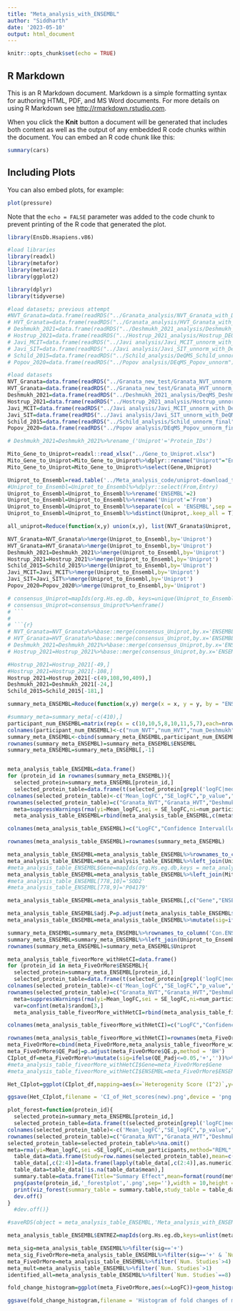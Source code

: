 ---
title: "Meta_analysis_with_ENSEMBL"
author: "Siddharth"
date: '2023-05-10'
output: html_document
---

```{r setup, include=FALSE}
knitr::opts_chunk$set(echo = TRUE)
```

## R Markdown

This is an R Markdown document. Markdown is a simple formatting syntax for authoring HTML, PDF, and MS Word documents. For more details on using R Markdown see <http://rmarkdown.rstudio.com>.

When you click the **Knit** button a document will be generated that includes both content as well as the output of any embedded R code chunks within the document. You can embed an R code chunk like this:

```{r cars}
summary(cars)
```

## Including Plots

You can also embed plots, for example:

```{r pressure, echo=FALSE}
plot(pressure)
```

Note that the `echo = FALSE` parameter was added to the code chunk to prevent printing of the R code that generated the plot.

```{r}
library(EnsDb.Hsapiens.v86)
```

```{r}
#load libraries
library(readxl)
library(metafor)
library(metaviz)
library(ggplot2)
```
```{r}
library(dplyr)
library(tidyverse)
```

```{r}
#load datasets; previous attempt
#NVT_Granata=data.frame(readRDS("../Granata_analysis/NVT_Granata_with_DEqMS_unnormalized"))
# HVT_Granata=data.frame(readRDS("../Granata_analysis/HVT_Granata_with_DeqMS_unnormalized"))
# Deshmukh_2021=data.frame(readRDS("../Deshmukh_2021_analysis/Deshmukh_unnormalized_mito"))
# Hostrup_2021=data.frame(readRDS("../Hostrup_2021_analysis/Hostrup_DEQMS_unnorm"))
# Javi_MCIT=data.frame(readRDS("../Javi analysis/Javi_MCIT_unnorm_with_DeQMS(updated)"))
# Javi_SIT=data.frame(readRDS("../Javi analysis/Javi_SIT_unnorm_with_DeQMS(updated)"))
# Schild_2015=data.frame(readRDS("../Schild_analysis/DeQMS_Schild_unnormalized_mito"))
# Popov_2020=data.frame(readRDS("../Popov analysis/DEqMS_Popov_unnorm"))
```

```{r}
#load datasets
NVT_Granata=data.frame(readRDS("../Granata_new_test/Granata_NVT_unnorm_final_result"))
HVT_Granata=data.frame(readRDS("../Granata_new_test/Granata_HVT_unnorm_final_result"))
Deshmukh_2021=data.frame(readRDS("../Deshmukh_2021_analysis/DeqMS_Deshmukh_unnorm_final"))
Hostrup_2021=data.frame(readRDS("../Hostrup_2021_analysis/Hostrup_unnorm_final"))
Javi_MCIT=data.frame(readRDS("../Javi analysis/Javi_MCIT_unnorm_with_DeQMS(updated)"))
Javi_SIT=data.frame(readRDS("../Javi analysis/Javi_SIT_unnorm_with_DeQMS(updated)"))
Schild_2015=data.frame(readRDS("../Schild_analysis/Schild_unnorm_final"))
Popov_2020=data.frame(readRDS("../Popov analysis/DEqMS_Popov_unnorm_final"))
```

```{r}
# Deshmukh_2021=Deshmukh_2021%>%rename_('Uniprot'='Protein_IDs')
```

```{r}
Mito_Gene_to_Uniprot=readxl::read_xlsx("../Gene_to_Uniprot.xlsx")
Mito_Gene_to_Uniprot=Mito_Gene_to_Uniprot%>%dplyr::rename("Uniprot"="Entry","Gene"="From")
Mito_Gene_to_Uniprot=Mito_Gene_to_Uniprot%>%select(Gene,Uniprot)
```

```{r}
Uniprot_to_Ensembl=read.table('../Meta_analysis_code/uniprot-download_true_format_tsv-2023.05.10-18.37.11.99.tsv',header = T)
#Uniprot_to_Ensembl=Uniprot_to_Ensembl%>%dplyr::select(From,Entry)
Uniprot_to_Ensembl=Uniprot_to_Ensembl%>%rename('ENSEMBL'=2)
Uniprot_to_Ensembl=Uniprot_to_Ensembl%>%rename('Uniprot'='From')
Uniprot_to_Ensembl=Uniprot_to_Ensembl%>%separate(col = 'ENSEMBL',sep = '\\.',into=c('ENSEMBL',NA))
Uniprot_to_Ensembl=Uniprot_to_Ensembl%>%distinct(Uniprot,.keep_all = T)
```

```{r}
all_uniprot=Reduce(function(x,y) union(x,y), list(NVT_Granata$Uniprot, HVT_Granata$Uniprot, Deshmukh_2021$Uniprot,Hostrup_2021$Uniprot,Javi_MCIT$Uniprot,Javi_SIT$Uniprot,Schild_2015$Uniprot,Popov_2020$Uniprot))
```


```{r}
NVT_Granata=NVT_Granata%>%merge(Uniprot_to_Ensembl,by='Uniprot')
HVT_Granata=HVT_Granata%>%merge(Uniprot_to_Ensembl,by='Uniprot')
Deshmukh_2021=Deshmukh_2021%>%merge(Uniprot_to_Ensembl,by='Uniprot')
Hostrup_2021=Hostrup_2021%>%merge(Uniprot_to_Ensembl,by='Uniprot')
Schild_2015=Schild_2015%>%merge(Uniprot_to_Ensembl,by='Uniprot')
Javi_MCIT=Javi_MCIT%>%merge(Uniprot_to_Ensembl,by='Uniprot')
Javi_SIT=Javi_SIT%>%merge(Uniprot_to_Ensembl,by='Uniprot')
Popov_2020=Popov_2020%>%merge(Uniprot_to_Ensembl,by='Uniprot')
```


```{r}
# consensus_Uniprot=mapIds(org.Hs.eg.db, keys=unique(Uniprot_to_Ensembl$ENSEMBL), keytype="ENSEMBL", column="UNIPROT")
# consensus_Uniprot=consensus_Uniprot%>%enframe()
# ```
# 
# ```{r}
# NVT_Granata=NVT_Granata%>%base::merge(consensus_Uniprot,by.x='ENSEMBL',by.y='name')
# HVT_Granata=HVT_Granata%>%base::merge(consensus_Uniprot,by.x='ENSEMBL',by.y='name')%>%rename_('Consensus_Uniprot'='value')
# Deshmukh_2021=Deshmukh_2021%>%base::merge(consensus_Uniprot,by.x='ENSEMBL',by.y='name')%>%rename_('Consensus_Uniprot'='value')
# Hostrup_2021=Hostrup_2021%>%base::merge(consensus_Uniprot,by.x='ENSEMBL',by.y='name')%>%rename_('Consensus_Uniprot'='value')
```

```{r}
#Hostrup_2021=Hostrup_2021[-49,]
#Hostrup_2021=Hostrup_2021[-108,]
Hostrup_2021=Hostrup_2021[-c(49,108,90,409),]
Deshmukh_2021=Deshmukh_2021[-24,]
Schild_2015=Schild_2015[-181,]
```

```{r}
summary_meta_ENSEMBL=Reduce(function(x,y) merge(x = x, y = y, by = "ENSEMBL",all=TRUE), list(NVT_Granata, HVT_Granata, Deshmukh_2021,Hostrup_2021,Javi_MCIT,Javi_SIT,Schild_2015,Popov_2020))
```


```{r}
#summary_meta=summary_meta[-c(410),]
participant_num_ENSEMBL=matrix(rep(x = c(10,10,5,8,10,11,5,7),each=nrow(summary_meta_ENSEMBL)),nrow = nrow(summary_meta_ENSEMBL))
colnames(participant_num_ENSEMBL)<-c("num_NVT","num_HVT","num_Deshmukh","num_Hostrup","num_Javi_MCIT","num_Javi_SIT","num_Schild","num_Popov")
summary_meta_ENSEMBL<-cbind(summary_meta_ENSEMBL,participant_num_ENSEMBL)
rownames(summary_meta_ENSEMBL)=summary_meta_ENSEMBL$ENSEMBL
summary_meta_ENSEMBL=summary_meta_ENSEMBL[,-1]
```

```{r}
```


```{r}
meta_analysis_table_ENSEMBL=data.frame()
for (protein_id in rownames(summary_meta_ENSEMBL)){
  selected_protein=summary_meta_ENSEMBL[protein_id,]
  selected_protein_table=data.frame(t(selected_protein[grepl('logFC|median' ,colnames(selected_protein))]),t(selected_protein[grepl('SEM' ,colnames(selected_protein))]),t(selected_protein[grepl("sca.P.Value",colnames(selected_protein))]),t(selected_protein[grepl("sca.adj.pval",colnames(selected_protein),ignore.case = T)]),t(selected_protein[grepl("num",colnames(selected_protein))]))
colnames(selected_protein_table)<-c('Mean_logFC',"SE_logFC","p_value","adj.p_value","num_participants")
rownames(selected_protein_table)=c("Granata_NVT","Granata_HVT","Deshmukh_2021","Hostrup_2021","Javi_MCIT","Javi_SIT","Schild_2015","Popov_2020")
  meta=suppressWarnings(rma(yi=Mean_logFC,sei = SE_logFC,ni=num_participants,method="REML",measure = "ROM",slab = rownames(selected_protein_table),data=selected_protein_table,control=list(stepadj=0.5,maxiter=1000)))
  meta_analysis_table_ENSEMBL=rbind(meta_analysis_table_ENSEMBL,c(meta$beta,meta$ci.lb,meta$ci.ub,meta$pval,meta$k,sum(meta$ni),meta$I2))}
```

```{r}
colnames(meta_analysis_table_ENSEMBL)=c("LogFC","Confidence Interval(lower)","Confidence Interval(Upper)","P-value","Num. Studies","Num. Participants","Heterogenity Score (I^2)")
```

```{r}
rownames(meta_analysis_table_ENSEMBL)=rownames(summary_meta_ENSEMBL)
```

```{r}
meta_analysis_table_ENSEMBL=meta_analysis_table_ENSEMBL%>%rownames_to_column("ENSEMBL")
meta_analysis_table_ENSEMBL=meta_analysis_table_ENSEMBL%>%left_join(Uniprot_to_Ensembl,multiple = 'first',by='ENSEMBL')
#meta_analysis_table_ENSEMBL$Gene=mapIds(org.Hs.eg.db,keys = meta_analysis_table_ENSEMBL$ENSEMBL,column = "SYMBOL",keytype = "ENSEMBL")
meta_analysis_table_ENSEMBL=meta_analysis_table_ENSEMBL%>%left_join(Mito_Gene_to_Uniprot,multiple = 'first',by='Uniprot')
#meta_analysis_table_ENSEMBL[778,10]='SOD2'
#meta_analysis_table_ENSEMBL[778,9]='P04179'
```


```{r}
meta_analysis_table_ENSEMBL=meta_analysis_table_ENSEMBL[,c("Gene","ENSEMBL","Uniprot","LogFC","Confidence Interval(lower)","Confidence Interval(Upper)","P-value","Heterogenity Score (I^2)","Num. Participants","Num. Studies")]
```

```{r}
meta_analysis_table_ENSEMBL$adj.P=p.adjust(meta_analysis_table_ENSEMBL$`P-value`,method = 'BH')
meta_analysis_table_ENSEMBL=meta_analysis_table_ENSEMBL%>%mutate(sig=ifelse(adj.P<=0.05,'+',''))
```



```{r}
summary_meta_ENSEMBL=summary_meta_ENSEMBL%>%rownames_to_column('Con.ENSEMBL')
summary_meta_ENSEMBL=summary_meta_ENSEMBL%>%left_join(Uniprot_to_Ensembl,suffix = c('Old','New'),by = join_by('Con.ENSEMBL'=='ENSEMBL'),multiple='first')
rownames(summary_meta_ENSEMBL)=summary_meta_ENSEMBL$Uniprot
```


```{r}
meta_analysis_table_fiveorMore_withHetCI=data.frame()
for (protein_id in meta_FiveOrMore$ENSEMBL){
  selected_protein=summary_meta_ENSEMBL[protein_id,]
  selected_protein_table=data.frame(t(selected_protein[grepl('logFC|median' ,colnames(selected_protein))]),t(selected_protein[grepl('_SEM' ,colnames(selected_protein))]),t(selected_protein[grepl("sca.P.Value",colnames(selected_protein))]),t(selected_protein[grepl("sca.adj.pval",colnames(selected_protein),ignore.case = T)]),t(selected_protein[grepl("num",colnames(selected_protein))]))
colnames(selected_protein_table)<-c('Mean_logFC',"SE_logFC","p_value","adj.p_value","num_participants")
rownames(selected_protein_table)=c("Granata_NVT","Granata_HVT","Deshmukh_2021","Hostrup_2021","Javi_MCIT","Javi_SIT","Schild_2015","Popov_2020")
  meta=suppressWarnings(rma(yi=Mean_logFC,sei = SE_logFC,ni=num_participants,method="REML",measure = "ROM",slab = rownames(selected_protein_table),data=selected_protein_table,control=list(stepadj=0.5,maxiter=1000)))
  var=confint(meta)$random[3,]
  meta_analysis_table_fiveorMore_withHetCI=rbind(meta_analysis_table_fiveorMore_withHetCI,c(meta$beta,meta$ci.lb,meta$ci.ub,meta$pval,meta$k,sum(meta$ni),meta$I2,var[2],var[3],meta$QEp))}
```


```{r}
colnames(meta_analysis_table_fiveorMore_withHetCI)=c("LogFC","Confidence Interval(lower)","Confidence Interval(Upper)","P-value","Num. Studies","Num. Participants","Heterogenity Score (I^2)","Het(CI.L)","Het(CI.U)","QE.p")
```

```{r}
rownames(meta_analysis_table_fiveorMore_withHetCI)=rownames(meta_FiveOrMore)
meta_FiveOrMore=cbind(meta_FiveOrMore,meta_analysis_table_fiveorMore_withHetCI%>%dplyr::select(`Het(CI.L)`,`Het(CI.U)`,QE.p))
meta_FiveOrMore$QE_Padj=p.adjust(meta_FiveOrMore$QE.p,method = 'BH')
CIplot_df=meta_FiveOrMore%>%mutate(sig=ifelse(QE_Padj<=0.05,'+',''))%>%dplyr::select(`Heterogenity Score (I^2)`,`Het(CI.L)`,`Het(CI.U)`,sig)%>%gather('Bound','value',-`Heterogenity Score (I^2)`,-sig)
#meta_analysis_table_fiveorMore_withHetCI$Gene=meta_FiveOrMore$Gene
#meta_analysis_table_fiveorMore_withHetCI$ENSEMBL=meta_FiveOrMore$ENSEMBL
```

```{r}
Het_CIplot=ggplot(CIplot_df,mapping=aes(x=`Heterogenity Score (I^2)`,y=value,color=Bound,shape=sig))+geom_point(alpha=.5)+labs(col='CI')+scale_color_manual(labels = c("Lower", "Upper"), values = c("blue", "red"))+scale_shape_manual(values=c(16,8))+theme(axis.title= element_text(size=8),legend.title = element_text(size=6))+xlab('I^2 percentage')+ ylab('CI')+theme_minimal()
```

```{r}
ggsave(Het_CIplot,filename = 'CI_of_Het_scores(new).png',device = 'png',width = 5,height = 5,units = 'in',dpi = 320,bg = 'white')
```


```{r}
plot_forest=function(protein_id){
  selected_protein=summary_meta_ENSEMBL[protein_id,]
  selected_protein_table=data.frame(t(selected_protein[grepl('logFC|median' ,colnames(selected_protein))]),t(selected_protein[grepl('_SEM' ,colnames(selected_protein))]),t(selected_protein[grepl("sca.P.Value",colnames(selected_protein))]),t(selected_protein[grepl("sca.adj.pval",colnames(selected_protein),ignore.case = T)]),t(selected_protein[grepl("num",colnames(selected_protein))]))
colnames(selected_protein_table)<-c('Mean_logFC',"SE_logFC","p_value","adj.p_value","num_participants")
rownames(selected_protein_table)=c("Granata_NVT","Granata_HVT","Deshmukh_2021","Hostrup_2021","Botella_MCIT","Botella_SIT","Schild_2015","Popov_2020")
selected_protein_table=selected_protein_table%>%na.omit()
meta=rma(yi=Mean_logFC,sei =SE_logFC,ni=num_participants,method="REML",measure ="ROM",slab=rownames(selected_protein_table),data=selected_protein_table)
  table_data=data.frame(Study=row.names(selected_protein_table),mean=c(format(round(selected_protein_table$Mean_logFC,digits = 3))),FDR=c(format(round(selected_protein_table$p_value,digits = 3))),n=format(round(selected_protein_table$num_participants,digits = 2)))
  table_data[,c(2:4)]=data.frame(lapply(table_data[,c(2:4)],as.numeric))
  table_data=table_data[!is.na(table_data$mean),]
  summary.table=data.frame(Title="Summary Effect",mean=format(round(meta$b,3)),FDR=c(format(round(meta$pval,3))),n=format(round(sum(selected_protein_table$num_participants)),3))
  png(paste(protein_id,'_forestplot','.png',sep=''),width = 10,height = 5,units = 'in',res = 600)
  print(viz_forest(summary_table = summary.table,study_table = table_data,type = "standard" ,meta,annotate_CI = TRUE,study_labels = table_data$Study,table_headers = c("Study","LogFC","p.value","Num. Participants"),variant = "classic",col='firebrick',text_size =3,summary_col = "steelblue4", table_layout = matrix(c(1, 1, 2, 2, 3), nrow = 1)))
  dev.off()
}
  #dev.off()}
```


```{r}
#saveRDS(object = meta_analysis_table_ENSEMBL,'Meta_analysis_with_ENSEMBL(updated)')
```


```{r}
meta_analysis_table_ENSEMBL$ENTREZ=mapIds(org.Hs.eg.db,keys=unlist(meta_analysis_table_ENSEMBL$ENSEMBL),keytype ="ENSEMBL",column="ENTREZID")
```

```{r}
meta_sig=meta_analysis_table_ENSEMBL%>%filter(sig=='+')
meta_sig_FiveOrMore=meta_analysis_table_ENSEMBL%>%filter(sig=='+' & `Num. Studies`>4)
meta_FiveOrMore=meta_analysis_table_ENSEMBL%>%filter(`Num. Studies`>4)
meta_mult=meta_analysis_table_ENSEMBL%>%filter(`Num. Studies`>1)
identified_all=meta_analysis_table_ENSEMBL%>%filter(`Num. Studies`==8)
```


```{r}
fold_change_histogram=ggplot(meta_FiveOrMore,aes(x=LogFC))+geom_histogram(aes(x = LogFC),alpha=.6,binwidth = .1)+xlim(c(-1,1))+geom_freqpoly(col='red')+xlab('Logged fold change')+ylab('Number of Proteins')+geom_vline(xintercept = 0,linetype='dashed',linewidth=1)+theme_minimal()
```

```{r}
ggsave(fold_change_histogram,filename = 'Histogram of fold changes of meta-analysis proteins.png',device = 'png',width = 5,height = 5,units = 'in',dpi = 320,bg = 'white')
```